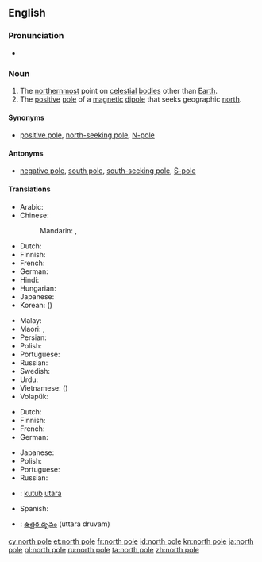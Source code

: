{{also|North Pole}}
==English==

===Pronunciation===
* {{IPA|/ˌnɔːθ ˈpəʊl/|lang=en}}

===Noun===
{{en-noun|head=[[north]] [[pole]]}}

# The [[northernmost]] point on [[celestial]] [[body|bodies]] other than [[Earth]].
# The [[positive]] [[pole]] of a [[magnetic]] [[dipole]] that seeks geographic [[north]].

====Synonyms====
* {{sense|positive magnetic pole}} [[positive pole]], [[north-seeking pole]], [[N-pole]]

====Antonyms====
* {{sense|positive magnetic pole}} [[negative pole]], [[south pole]], [[south-seeking pole]], [[S-pole]]

====Translations====
{{trans-top|northernmost point on celestial bodies}}
* Arabic: {{t|ar|القطب الشمالي|m|tr=al-quṭb al-šumāliyy|sc=Arab}}
* Chinese:
*: Mandarin: {{t+|cmn|北極|sc=Hani}}, {{t+|cmn|北极|tr=běijí|sc=Hani}}
* Dutch: {{t+|nl|noordpool|m}}
* Finnish: {{t+|fi|pohjoisnapa}}
* French: {{t+|fr|pôle Nord|m}}
* German: {{t+|de|Nordpol|m}}
* Hindi: {{t|hi|उत्तरी ध्रुव|tr=uttarī dhruv|sc=Deva}}
* Hungarian: {{t+|hu|Északi-sark}}
* Japanese: {{t+|ja|北極|tr=ほっきょく, hokkyoku|sc=Jpan}}
* Korean: {{t+|ko|북극|sc=Kore}} ({{t+|ko|北極|sc=Kore}})
{{trans-mid}}
* Malay: {{t|ms|kutub utara}}
* Maori: {{t|mi|pito raki}}, {{t|mi|pito ki te raki}}
* Persian: {{t|fa|قطب شمال|tr=qotb-e šomâl}}
* Polish: {{t|pl|biegun północny|m}}
* Portuguese: {{t|pt|polo norte|m}}
* Russian: {{t|ru|северный полюс|m|tr=sévernyj póljus|sc=Cyrl}}
* Swedish: {{t+|sv|nordpol|c}}
* Urdu: {{t|ur|قطب شمالی|m|tr=qutab šumālī|sc=ur-Arab}}
* Vietnamese: {{t+|vi|bắc cực}} ({{t|vi|北極}})
* Volapük: {{t+|vo|nolüdapov}}
{{trans-bottom}}

{{trans-top|positive pole of a magnetic dipole}}
* Dutch: {{t+|nl|noordpool|m}}
* Finnish: {{t+|fi|pohjoisnapa}}
* French: {{t+|fr|pôle nord|m}}
* German: {{t+|de|Nordpol|m}}
{{trans-mid}}
* Japanese: {{t|ja|Ｎ極|tr=enu-kyoku|sc=Jpan}}
* Polish: {{t|pl|biegun północny|m}}
* Portuguese: {{t|pt|polo norte|m}}
* Russian: {{t|ru|северный полюс|m|tr=sévernyj póljus|sc=Cyrl}}
{{trans-bottom}}

{{checktrans-top}}
* {{ttbc|id}}: [[kutub]] [[utara]]
{{trans-mid}}
* Spanish: {{t-check|es|polo norte}}
* {{ttbc|te}}: [[ఉత్తర దృవం]] (uttara druvam)
{{trans-bottom}}

[[cy:north pole]]
[[et:north pole]]
[[fr:north pole]]
[[id:north pole]]
[[kn:north pole]]
[[ja:north pole]]
[[pl:north pole]]
[[ru:north pole]]
[[ta:north pole]]
[[zh:north pole]]